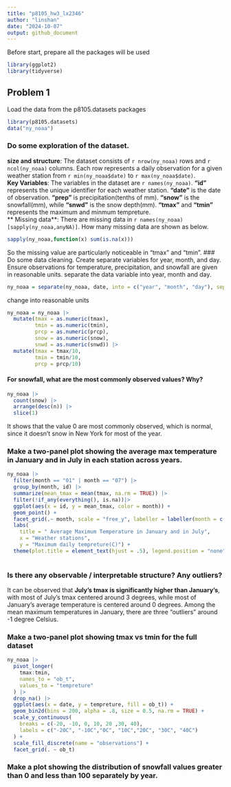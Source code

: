 ```yaml
---
title: "p8105_hw3_lx2346"
author: "linshan"
date: "2024-10-07"
output: github_document
---
```


Before start, prepare all the packages will be used
```r
library(ggplot2)
library(tidyverse)
```

## Problem 1
Load the data from the p8105.datasets packages
```r
library(p8105.datasets)
data("ny_noaa")
```

### Do some exploration of the dataset.
**size and structure**: The dataset consists of `r nrow(ny_noaa)` rows and `r ncol(ny_noaa)` columns. Each row represents a daily observation for a given weather station from `r min(ny_noaa$date)` to `r max(ny_noaa$date)`.\
**Key Variables**: The variables in the dataset are `r names(ny_noaa)`. **"id"** represents the unique identifier for each weather station. **"date"** is the date of observation. **"prep"** is precipitation(tenths of mm). **"snow"** is the snowfall(mm), while **"snwd"** is the snow depth(mm). **"tmax"** and **"tmin"** represents the maximum and minmum tempreture.\
** Missing data**: There are missing data in `r names(ny_noaa)[sapply(ny_noaa,anyNA)]`. How many missing data are shown as below. 
```r
sapply(ny_noaa,function(x) sum(is.na(x)))
```
So the missing value are particularly noticeable in "tmax" and "tmin".
### Do some data cleaning. Create separate variables for year, month, and day. Ensure observations for temperature, precipitation, and snowfall are given in reasonable units. 
separate the data variable into year, month and day.
```r
ny_noaa = separate(ny_noaa, date, into = c("year", "month", "day"), sep = "-", remove = FALSE)
```
 change into reasonable units
```r
ny_noaa = ny_noaa |>
  mutate(tmax = as.numeric(tmax),
         tmin = as.numeric(tmin),
         prcp = as.numeric(prcp),
         snow = as.numeric(snow),
         snwd = as.numeric(snwd)) |>
  mutate(tmax = tmax/10,
         tmin = tmin/10,
         prcp = prcp/10)
```
#### For snowfall, what are the most commonly observed values? Why?
```r
ny_noaa |>
  count(snow) |>
  arrange(desc(n)) |>
  slice(1)
```
It shows that the value 0 are most commonly observed, which is normal, since it doesn't snow in New York for most of the year.

### Make a two-panel plot showing the average max temperature in January and in July in each station across years.
```r
ny_noaa |>
  filter(month == "01" | month == "07") |>
  group_by(month, id) |>
  summarize(mean_tmax = mean(tmax, na.rm = TRUE)) |>
  filter(!if_any(everything(), is.na))|>
  ggplot(aes(x = id, y = mean_tmax, color = month)) +
  geom_point() +
  facet_grid(.~ month, scale = "free_y", labeller = labeller(month = c("01" = "January", "07" = "July"))) +
  labs(
    title = " Average Maximum Temperature in January and in July",
    x = "Weather stations",
    y = "Maximum daily tempreture(C)") +
  theme(plot.title = element_text(hjust = .5), legend.position = "none")
  
```

### Is there any observable / interpretable structure? Any outliers?
It can be observed that **July's tmax is significantly higher than January's**, with most of July's tmax centered around 3 degrees, while most of January's average temperature is centered around 0 degrees. Among the mean maximum temperatures in January, there are three “outliers” around -1 degree Celsius.

### Make a two-panel plot showing tmax vs tmin for the full dataset
```r
ny_noaa |>
  pivot_longer(
    tmax:tmin,
    names_to = "ob_t",
    values_to = "tempreture"
  ) |>
  drop_na() |>
  ggplot(aes(x = date, y = tempreture, fill = ob_t)) +
  geom_bin2d(bins = 200, alpha = .8, size = 0.5, na.rm = TRUE) +
  scale_y_continuous(
    breaks = c(-20, -10, 0, 10, 20 ,30, 40),
    labels = c("-20C", "-10C","0C", "10C","20C", "30C", "40C")
  ) +
  scale_fill_discrete(name = "observations") +
  facet_grid(. ~ ob_t)
```

### Make a plot showing the distribution of snowfall values greater than 0 and less than 100 separately by year.






